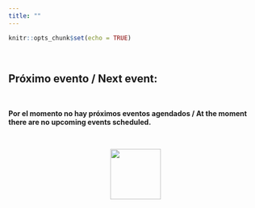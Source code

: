 ```yaml
---
title: ""
---
```


```r
knitr::opts_chunk$set(echo = TRUE)
```

\

## **Próximo evento / Next event:**

\

**Por el momento no hay próximos eventos agendados / At the moment there are no upcoming events scheduled.**



\


<center>![](images/logo_final.png){width="100"}</center>
